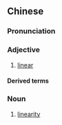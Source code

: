 {{also|线性}}
==Chinese==
{{zh-forms|s=线性}}

===Pronunciation===
{{zh-pron
|m=xiànxìng
|c=sin3 sing3
|cat=a,n
}}

===Adjective===
{{zh-adj}}

# {{lb|zh|attributive}} [[linear]]

====Derived terms====
{{zh-der|線性代數|線性方程|線性方程式|線性規劃}}

===Noun===
{{zh-noun}}

# [[linearity]]